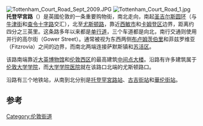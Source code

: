 {{TfL Translations}}{{unreferenced|time=2015-08-31T07:31:17+00:00}}
[[File:Tottenham_Court_Road_Sept_2009.JPG|thumb]]
[[Image:Tottenham_Court_Road_1.jpg|thumb]]
'''托登罕宮路'''（{{lang-en|Tottenham Court Road}}）是英國伦敦的一条重要购物街，南北走向，南起[[圣吉尔斯圆环|圣吉尔斯圆环]]（与[[牛津街|牛津街]]和[[查令十字路|查令十字路]]交汇），北至[[尤斯顿路|尤斯顿路]]，靠近[[西敏市|西敏市]]和[[卡姆登区|卡姆登区]]边界，距离约四分之三英里。这条路多年以来都是[[单行道|单行道]]，三个车道都是向北，南行交通则使用并行的高尔街（Gower Street）。通常被视为东西两侧[[布卢姆茨伯里|布卢姆茨伯里]]和菲兹罗维亚（Fitzrovia）之间的边界，而南北两端连接萨默斯镇和[[伦敦苏活区|苏活区]]。

该路南端靠近[[大英博物馆|大英博物馆]]和[[伦敦西区|伦敦西区]]的最高建筑[[中间点大楼|中间点大楼]]。沿路有许多建筑属于[[伦敦大学学院|伦敦大学学院]]，而[[大学学院医院|大学学院医院]]就在该路口北端的尤斯顿路口。

沿路有三个地铁站，从南到北分别是[[托登罕宮路站|托登罕宮路站]]、[[古吉街站|古吉街站]]和[[華伦街站|華伦街站]]。

==参考==
{{reflist|30em}}
{{coord|51.5207|-0.1345|display=title|region:GB_type:landmark}}

[[Category:伦敦街道|Category:伦敦街道]]